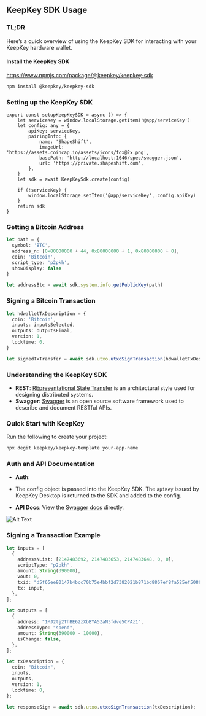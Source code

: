 ## KeepKey SDK Usage

### TL;DR

Here’s a quick overview of using the KeepKey SDK for interacting with your KeepKey hardware wallet.

#### Install the KeepKey SDK

https://www.npmjs.com/package/@keepkey/keepkey-sdk

```bash
npm install @keepkey/keepkey-sdk
```

### Setting up the KeepKey SDK

```
export const setupKeepKeySDK = async () => {
    let serviceKey = window.localStorage.getItem('@app/serviceKey')
    let config: any = {
        apiKey: serviceKey,
        pairingInfo: {
            name: 'ShapeShift',
            imageUrl: 'https://assets.coincap.io/assets/icons/fox@2x.png',
            basePath: 'http://localhost:1646/spec/swagger.json',
            url: 'https://private.shapeshift.com',
        },
    }
    let sdk = await KeepKeySdk.create(config)

    if (!serviceKey) {
        window.localStorage.setItem('@app/serviceKey', config.apiKey)
    }
    return sdk
}
```

### Getting a Bitcoin Address

```typescript
let path = {
  symbol: 'BTC',
  address_n: [0x80000000 + 44, 0x80000000 + 1, 0x80000000 + 0],
  coin: 'Bitcoin',
  script_type: 'p2pkh',
  showDisplay: false
}

let addressBtc = await sdk.system.info.getPublicKey(path)
```

### Signing a Bitcoin Transaction

```typescript
let hdwalletTxDescription = {
  coin: 'Bitcoin',
  inputs: inputsSelected,
  outputs: outputsFinal,
  version: 1,
  locktime: 0,
}

let signedTxTransfer = await sdk.utxo.utxoSignTransaction(hdwalletTxDescription)
```

### Understanding the KeepKey SDK

- **REST**: [REpresentational State Transfer](https://restfulapi.net/) is an architectural style used for designing distributed systems.
- **Swagger**: [Swagger](https://swagger.io/) is an open source software framework used to describe and document RESTful APIs.

### Quick Start with KeepKey

Run the following to create your project:

```bash
npx degit keepkey/keepkey-template your-app-name
```

### Auth and API Documentation

- **Auth**:
- The config object is passed into the KeepKey SDK. The `apiKey` issued by KeepKey Desktop is returned to the SDK and added to the config.

- **API Docs**: View the [Swagger docs](http://localhost:1646/docs) directly.

![Alt Text](https://miro.medium.com/v2/resize:fit:1400/format:webp/1*OMz9Cccx6Hp_ZXH7t-tEYw.png "")

### Signing a Transaction Example

```typescript
let inputs = [
  {
    addressNList: [2147483692, 2147483653, 2147483648, 0, 0],
    scriptType: "p2pkh",
    amount: String(390000),
    vout: 0,
    txid: "d5f65ee80147b4bcc70b75e4bbf2d7382021b871bd8867ef8fa525ef50864882",
    tx: input,
  },
];

let outputs = [
  {
    address: "1MJ2tj2ThBE62zXbBYA5ZaN3fdve5CPAz1",
    addressType: "spend",
    amount: String(390000 - 10000),
    isChange: false,
  },
];

let txDescription = {
  coin: "Bitcoin",
  inputs,
  outputs,
  version: 1,
  locktime: 0,
};

let responseSign = await sdk.utxo.utxoSignTransaction(txDescription);
```
